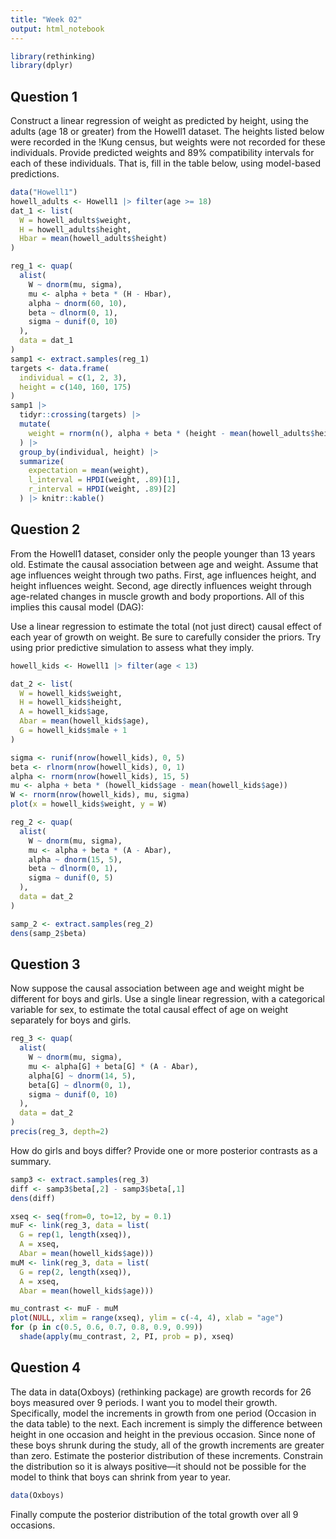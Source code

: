 ```yaml
---
title: "Week 02"
output: html_notebook
---
```


```r
library(rethinking)
library(dplyr)
```

## Question 1

Construct a linear regression of weight as predicted by height, using the adults (age 18 or greater) from the Howell1 dataset. The heights listed below were recorded in the !Kung census, but weights were not recorded for these individuals. Provide predicted weights and 89% compatibility intervals for each of these individuals. That is, fill in the table below, using model-based predictions.

```r
data("Howell1")
howell_adults <- Howell1 |> filter(age >= 18)
dat_1 <- list(
  W = howell_adults$weight, 
  H = howell_adults$height,
  Hbar = mean(howell_adults$height)
)

reg_1 <- quap(
  alist(
    W ~ dnorm(mu, sigma), 
    mu <- alpha + beta * (H - Hbar), 
    alpha ~ dnorm(60, 10),
    beta ~ dlnorm(0, 1),
    sigma ~ dunif(0, 10)
  ), 
  data = dat_1
)
samp1 <- extract.samples(reg_1)
targets <- data.frame(
  individual = c(1, 2, 3), 
  height = c(140, 160, 175)
)
samp1 |> 
  tidyr::crossing(targets) |>
  mutate(
    weight = rnorm(n(), alpha + beta * (height - mean(howell_adults$height)), sd = sigma)
  ) |> 
  group_by(individual, height) |>
  summarize(
    expectation = mean(weight), 
    l_interval = HPDI(weight, .89)[1], 
    r_interval = HPDI(weight, .89)[2]
  ) |> knitr::kable()
```

## Question 2

From the Howell1 dataset, consider only the people younger than 13 years old. Estimate the causal association between age and weight. Assume that age influences weight through two paths. First, age influences height, and height influences weight. Second, age directly influences weight through age-related changes in muscle growth and body proportions. All of this implies this causal model (DAG):

Use a linear regression to estimate the total (not just direct) causal effect of each year of growth on weight. Be sure to carefully consider the priors. Try using prior predictive simulation to assess what they imply.

```r
howell_kids <- Howell1 |> filter(age < 13)

dat_2 <- list(
  W = howell_kids$weight, 
  H = howell_kids$height,
  A = howell_kids$age, 
  Abar = mean(howell_kids$age),
  G = howell_kids$male + 1
)
```

```r
sigma <- runif(nrow(howell_kids), 0, 5)
beta <- rlnorm(nrow(howell_kids), 0, 1)
alpha <- rnorm(nrow(howell_kids), 15, 5)
mu <- alpha + beta * (howell_kids$age - mean(howell_kids$age))
W <- rnorm(nrow(howell_kids), mu, sigma)
plot(x = howell_kids$weight, y = W)
```

```r
reg_2 <- quap(
  alist(
    W ~ dnorm(mu, sigma), 
    mu <- alpha + beta * (A - Abar), 
    alpha ~ dnorm(15, 5),
    beta ~ dlnorm(0, 1),
    sigma ~ dunif(0, 5)
  ), 
  data = dat_2
)

samp_2 <- extract.samples(reg_2)
dens(samp_2$beta)
```

## Question 3

Now suppose the causal association between age and weight might be different for boys and girls. Use a single linear regression, with a categorical variable for sex, to estimate the total causal effect of age on weight separately for boys and girls. 

```r
reg_3 <- quap(
  alist(
    W ~ dnorm(mu, sigma), 
    mu <- alpha[G] + beta[G] * (A - Abar), 
    alpha[G] ~ dnorm(14, 5),
    beta[G] ~ dlnorm(0, 1),
    sigma ~ dunif(0, 10)
  ), 
  data = dat_2
)
precis(reg_3, depth=2)
```
How do girls and boys differ? Provide one or more posterior contrasts as a summary.

```r
samp3 <- extract.samples(reg_3)
diff <- samp3$beta[,2] - samp3$beta[,1]
dens(diff)
```


```r
xseq <- seq(from=0, to=12, by = 0.1)
muF <- link(reg_3, data = list(
  G = rep(1, length(xseq)), 
  A = xseq, 
  Abar = mean(howell_kids$age)))
muM <- link(reg_3, data = list(
  G = rep(2, length(xseq)), 
  A = xseq, 
  Abar = mean(howell_kids$age)))

mu_contrast <- muF - muM
plot(NULL, xlim = range(xseq), ylim = c(-4, 4), xlab = "age")
for (p in c(0.5, 0.6, 0.7, 0.8, 0.9, 0.99)) 
  shade(apply(mu_contrast, 2, PI, prob = p), xseq)
```

## Question 4

The data in data(Oxboys) (rethinking package) are growth records for 26 boys measured over 9 periods. I want you to model their growth. Specifically, model the increments in growth from one period (Occasion in the data table) to the next. Each increment is simply the difference between height in one occasion and height in the previous occasion. Since none of these boys shrunk during the study, all of the growth increments are greater than zero. Estimate the posterior distribution of these increments. Constrain the distribution so it is always positive—it should not be possible for the model to think that boys can shrink from year to year. 

```r
data(Oxboys)
```

Finally compute the posterior distribution of the total growth over all 9 occasions.